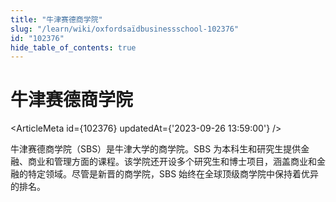 ```yaml
---
title: "牛津赛德商学院"
slug: "/learn/wiki/oxfordsaïdbusinessschool-102376"
id: "102376"
hide_table_of_contents: true
---
```



# 牛津赛德商学院

<ArticleMeta id={102376} updatedAt={'2023-09-26 13:59:00'} />
<div className='border-solid border-b border-t-0 my-4 border-[var(--ifm-color-gray-300)]' />

牛津赛德商学院（SBS）是牛津大学的商学院。SBS 为本科生和研究生提供金融、商业和管理方面的课程。该学院还开设多个研究生和博士项目，涵盖商业和金融的特定领域。尽管是新晋的商学院，SBS 始终在全球顶级商学院中保持着优异的排名。
